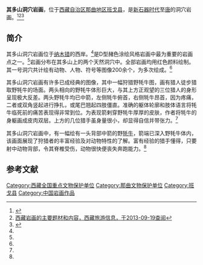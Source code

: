 {{文物保护单位
| 级别 = 全国
| 图片 = 
| 名称 =其多山洞穴岩画
| 编号 = 7-1597
| 分类 = 石窟寺及石刻
| 时代 = 新石器时代至唐
| 所在 = [[西藏自治区|西藏自治区]][[那曲地区|那曲地区]][[班戈县|班戈县]]
| 登录 = 2013年
| Cat = 西藏全国重点文物保护单位
}}

'''其多山洞穴岩画'''，位于[[西藏自治区|西藏自治区]][[那曲地区|那曲地区]][[班戈县|班戈县]]，是[[新石器时代|新石器时代]]至[[唐朝|唐]]的洞穴岩画。<ref name=xzrwdl>{{Cite web |url=http://www.tibet-g.com/index.php/cms/item-view-id-42.shtml |title=加林山岩画——被画在地表的大石上，时有时无 ，西藏人文地理，2010-12-09 |access-date=2013-09-19 |archive-url=https://web.archive.org/web/20130813032922/http://www.tibet-g.com/index.php/cms/item-view-id-42.shtml |archive-date=2013-08-13 |dead-url=yes }}</ref><ref name=xzlyxx>[http://zt.tibet.cn/xzlyxx/xzlyx2004213145538.htm 西藏岩画的主要题材和内容，西藏旅游信息，于2013-09-19查阅]{{dead link|date=2017年11月 |bot=InternetArchiveBot |fix-attempted=yes }}</ref><ref name=guxiang>{{Cite web |url=http://www.guxiang.com/painting/shiqian/yanhua2.htm |title=中国岩画点总目，故乡，于2013-09-19查阅 |accessdate=2013-09-19 |archive-date=2007-09-27 |archive-url=https://web.archive.org/web/20070927032655/http://www.guxiang.com/painting/shiqian/yanhua2.htm |dead-url=yes }}</ref>

==简介==
其多山洞穴岩画位于[[纳木错|纳木错]]的西岸。<ref name=xzlyxx/>是D型赭色涂绘风格岩画中最为重要的岩画点之一。<ref name=xzrwdl/>岩画分布在其多山上的两个天然洞穴中。全部岩画均用红色颜料绘制。其一号洞穴共计绘有动物、人物、符号等图像200余个，为多次绘成。<ref name=guxiang/>

其多山洞穴岩画有许多已成经典的图像，其中一幅狩猎野牦牛图，画有猎人徒步猎取野牦牛的场面。两头相向的野牦牛体形巨大，与其上方正观望的三位猎人的身形呈现极大反差。两头野牦牛均已中箭，左侧牦牛俯首，右侧牦牛昂首，因为疼痛，二者或双角竖起进行挣扎，或尾巴翘起四肢僵直。准确的躯体轮廓和肢体语言将牦牛临死前的痛苦表现得非常到位。为表现箭剌穿野牦牛厚厚的皮肤，作者将牦牛的身躯画成皮肉双层。上方的几位猎手虽身量很小，却显得自信并带张力。<ref name=xzrwdl/>

其多山洞穴岩画中，有一幅绘有一头背部中箭的野[[牦牛|牦牛]]，箭端已深入野牦牛体内，该画面展现了狩猎者的丰富经验及对动物特性的了解。富有经验的猎手懂得，只要射中动物背部，令其脊椎受伤，动物很快便丧失奔跑能力。<ref name=xzlyxx/>

==参考文献==
{{reflist}}

{{西藏全国重点文物保护单位}}
[[Category:西藏全国重点文物保护单位|Category:西藏全国重点文物保护单位]]
[[Category:那曲文物保护单位|Category:那曲文物保护单位]]
[[Category:班戈县|Category:班戈县]]
[[Category:中国岩画作品|Category:中国岩画作品]]